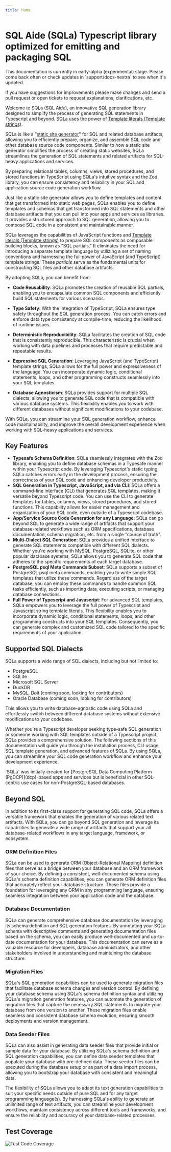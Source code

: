 ```yaml
---
title: Home
---
```



# SQL Aide (SQLa) Typescript library optimized for emitting and packaging SQL

<Callout>
This documentation is currently in early-alpha (experimental) stage. Please come
back often or check updates in `support/docs-nextra` to see when it's updated.

If you have suggestions for improvements please make changes and send a pull
request or open tickets to request explanations, clarifications, etc.
</Callout>

Welcome to SQLa (SQL Aide), an innovative SQL generation library designed to
simplify the process of generating SQL statements in Typescript and beyond. SQLa
uses the power of [Template literals (Template strings)](https://developer.mozilla.org/en-US/docs/Web/JavaScript/Reference/Template_literals).

SQLa is like a "[static site generator](https://en.wikipedia.org/wiki/Static_site_generator)"
for SQL and related database artifacts, allowing you to efficiently prepare,
organize, and assemble SQL code and other database source code components.
Similar to how a static site generator simplifies the process of creating static
websites, SQLa streamlines the generation of SQL statements and related
artifacts for SQL-heavy applications and services.

By preparing relational tables, columns, views, stored procedures, and stored
functions in TypeScript using SQLa's intuitive syntax and the Zod library,
you can ensure consistency and reliability in your SQL and application source
code generation workflow.

Just like a static site generator allows you to define templates and content
that get transformed into static web pages, SQLa enables you to define templates
and schemas that get transformed into SQL statements and other database
artifacts that you can pull into your apps and services as libraries. It
provides a structured approach to SQL generation, allowing you to compose SQL
code in a consistent and maintainable manner.

SQLa leverages the capabilities of JavaScript functions and
[Template literals (Template strings)](https://developer.mozilla.org/en-US/docs/Web/JavaScript/Reference/Template_literals)
to prepare SQL components as composable building blocks, known as "SQL
partials." It eliminates the need for introducing a separate template language
by utilizing a set of naming conventions and harnessing the full power of
JavaScript (and TypeScript) template strings. These _partials_ serve as the
fundamental units for constructing SQL files and other database artifacts.

By adopting SQLa, you can benefit from:

- **Code Reusability**: SQLa promotes the creation of reusable SQL partials,
  enabling you to encapsulate common SQL components and efficiently build SQL
  statements for various scenarios.

- **Type Safety**: With the integration of TypeScript, SQLa ensures type safety
  throughout the SQL generation process. You can catch errors and enforce data
  type consistency at compile-time, reducing the likelihood of runtime issues.

- **Deterministic Reproducibility**: SQLa facilitates the creation of SQL code
  that is consistently reproducible. This characteristic is crucial when working
  with data pipelines and processes that require predictable and repeatable
  results.

- **Expressive SQL Generation**: Leveraging JavaScript (and TypeScript) template
  strings, SQLa allows for the full power and expressiveness of the language.
  You can incorporate dynamic logic, conditional statements, loops, and other
  programming constructs seamlessly into your SQL templates.

- **Database Agnosticism**: SQLa provides support for multiple SQL dialects,
  allowing you to generate SQL code that is compatible with various database
  systems. This flexibility enables you to work with different databases without
  significant modifications to your codebase.

With SQLa, you can streamline your SQL generation workflow, enhance code
maintainability, and improve the overall development experience when working
with SQL-heavy applications and services.

## Key Features

- **Typesafe Schema Definition**: SQLa seamlessly integrates with the Zod
  library, enabling you to define database schemas in a Typesafe manner within
  your Typescript code. By leveraging Typescript's static typing, SQLa catches
  errors early in the development process, ensuring the correctness of your SQL
  code and enhancing developer productivity.
- **SQL Generation in Typescript, JavaScript, and via CLI**: SQLa offers a
  command-line interface (CLI) that generates SQL templates, making it versatile
  beyond Typescript code. You can use the CLI to generate templates for tables,
  columns, views, stored procedures, and stored functions. This capability
  allows for easier management and organization of your SQL code, even outside
  of a Typescript codebase.
- **App/Service Source Code Generation for any Language**: SQLa can go beyond
  SQL to generate a wide range of artifacts that support your database-related
  workflows such as ORM specifications, database documentation, schema migration,
  etc. from a single "source of truth".
- **Multi-Dialect SQL Generation**: SQLa provides a unified interface to
  generate SQL statements compatible with different SQL dialects. Whether you're
  working with MySQL, PostgreSQL, SQLite, or other popular database systems,
  SQLa allows you to generate SQL code that adheres to the specific requirements
  of each target database.
- **PostgreSQL psql Meta Commands Subset**: SQLa supports a subset of PostgreSQL
  psql meta commands, enabling you to write simple SQL templates that utilize
  these commands. Regardless of the target database, you can employ these
  commands to handle common SQL tasks efficiently, such as importing data,
  executing scripts, or managing database connections.
- **Full Power of Typescript and Javascript**: For advanced SQL templates, SQLa
  empowers you to leverage the full power of Typescript and Javascript string
  template literals. This flexibility enables you to incorporate dynamic logic,
  conditional statements, loops, and other programming constructs into your SQL
  templates. Consequently, you can generate complex and customized SQL code
  tailored to the specific requirements of your application.

## Supported SQL Dialects

SQLa supports a wide range of SQL dialects, including but not limited to:

- PostgreSQL
- SQLite
- Microsoft SQL Server
- DuckDB
- MySQL, Dolt (coming soon, looking for contributors)
- Oracle Database (coming soon, looking for contributors)

This allows you to write database-agnostic code using SQLa and effortlessly
switch between different database systems without extensive modifications to
your codebase.

Whether you're a Typescript developer seeking type-safe SQL generation or
someone working with SQL templates outside of a Typescript project, SQLa
provides a comprehensive solution. The following sections of this documentation
will guide you through the installation process, CLI usage, SQL template
generation, and advanced features of SQLa. By using SQLa, you can streamline
your SQL code generation workflow and enhance your development experience.

<Callout>
`SQLa` was initially created for [PostgreSQL Data Computing Platform (PgDCP)](dcp)-based
apps and services but is beneficial in other SQL-centric use cases for non-PostgreSQL-based
databases.
</Callout>

## Beyond SQL

In addition to its first-class support for generating SQL code, SQLa offers a
versatile framework that enables the generation of various related
text artifacts. With SQLa, you can go beyond SQL generation and leverage its
capabilities to generate a wide range of artifacts that support your
all database-related workflows in any target language, framework, or ecosystem.

### ORM Definition Files

SQLa can be used to generate ORM (Object-Relational Mapping) definition files
that serve as a bridge between your database and an ORM framework of your choice.
By defining a consistent, well-documented schema using SQLa's schema definition
capabilities, you can generate ORM definition files that accurately reflect your
database structure. These files provide a foundation for leveraging any ORM in
any programming language, ensuring seamless integration between your application
code and the database.

### Database Documentation

SQLa can generate comprehensive database documentation by leveraging its schema
definition and SQL generation features. By annotating your SQLa schema with
descriptive comments and generating documentation files based on the schema,
you can easily produce well-documented and up-to-date documentation for your
database. This documentation can serve as a valuable resource for developers,
database administrators, and other stakeholders involved in understanding and
maintaining the database structure.

### Migration Files

SQLa's SQL generation capabilities can be used to generate migration files that
facilitate database schema changes and version control. By defining your database
schema using SQLa's schema definition syntax and utilizing SQLa's migration
generation features, you can automate the generation of migration files that
capture the necessary SQL statements to migrate your database from one version
to another. These migration files enable seamless and consistent database
schema evolution, ensuring smooth deployments and version management.

### Data Seeder Files

SQLa can also assist in generating data seeder files that provide initial or
sample data for your database. By utilizing SQLa's schema definition and SQL
generation capabilities, you can define data seeder templates that populate
your database with pre-defined data. These seeder files can be executed during
the database setup or as part of a data import process, allowing you to
bootstrap your database with consistent and meaningful data.

The flexibility of SQLa allows you to adapt its text generation capabilities to
suit your specific needs outside of pure SQL and for any target programming
language(s). By harnessing SQLa's ability to generate an unlimited range of text
artifacts, you can streamline your development workflows, maintain consistency
across different tools and frameworks, and ensure the reliability and accuracy
of your database-related processes.

## Test Coverage

![Test Code Coverage](https://codecov.io/gh/netspective-labs/sql-aide/branch/main/graphs/sunburst.svg?token=DPJICL8F4O)
